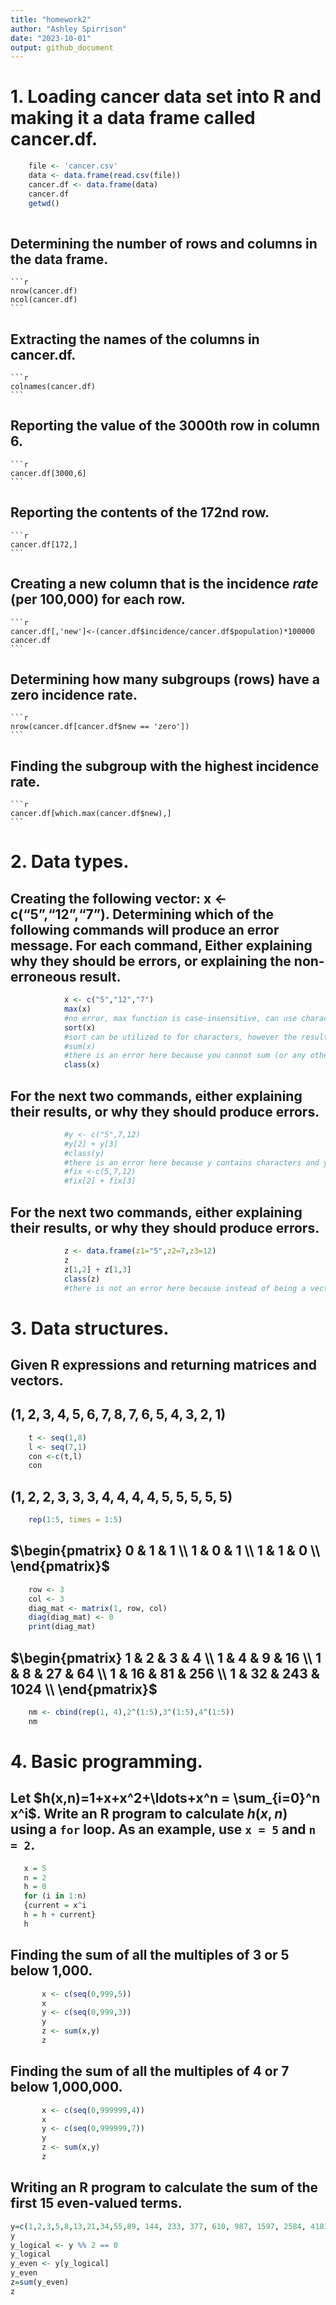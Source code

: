 ```yaml
---
title: "homework2"
author: "Ashley Spirrison"
date: "2023-10-01"
output: github_document
---
```


# 1. Loading cancer data set into R and making it a data frame called cancer.df.
```r
    file <- 'cancer.csv'
    data <- data.frame(read.csv(file))
    cancer.df <- data.frame(data)
    cancer.df
    getwd()
    
```
## Determining the number of rows and columns in the data frame. 
    ```r
    nrow(cancer.df)
    ncol(cancer.df)
    ```
## Extracting the names of the columns in cancer.df. 
    
    ```r
    colnames(cancer.df)
    ```

## Reporting the value of the 3000th row in column 6.
    ```r
    cancer.df[3000,6]
    ```

## Reporting the contents of the 172nd row. 
    ```r
    cancer.df[172,]
    ```

## Creating a new column that is the incidence *rate* (per 100,000) for each row. 
    ```r
    cancer.df[,'new']<-(cancer.df$incidence/cancer.df$population)*100000
    cancer.df
    ```
## Determining how many subgroups (rows) have a zero incidence rate.
    ```r
    nrow(cancer.df[cancer.df$new == 'zero'])
    ```

## Finding the subgroup with the highest incidence rate.
    ```r
    cancer.df[which.max(cancer.df$new),]
    ```

# 2. Data types.

## Creating the following vector: x <- c("5","12","7"). Determining which of the following commands will produce an error message. For each command, Either explaining why they should be errors, or explaining the non-erroneous result. 
```r
            x <- c("5","12","7")
            max(x) 
            #no error, max function is case-insensitive, can use characters 
            sort(x)
            #sort can be utilized to for characters, however the result seems a bit odd because with characters sort tries to put items in ascending order, it looks at the 1 first even though 12 is greater than 5 and 7
            #sum(x)
            #there is an error here because you cannot sum (or any other numerical operation) a characters, you would need to instead make the vector numerics then you could find the sum 
            class(x) 
```

## For the next two commands, either explaining their results, or why they should produce errors. 

```r
            #y <- c("5",7,12)
            #y[2] + y[3]
            #class(y)
            #there is an error here because y contains characters and you cannot perform binary operations on non-numerics, if you remove the "5" you do not recieve an error (see below)
            #fix <-c(5,7,12)
            #fix[2] + fix[3]
```
            

## For the next two commands, either explaining their results, or why they should produce errors. 
```r
            z <- data.frame(z1="5",z2=7,z3=12)
            z
            z[1,2] + z[1,3]
            class(z)
            #there is not an error here because instead of being a vector, z is now a dataframe. You are selecting for z2 and z3, which are both numerics and can perform the addition without problem.
```

# 3. Data structures.
## Given R expressions and returning matrices and vectors. 

## $(1,2,3,4,5,6,7,8,7,6,5,4,3,2,1)$
```r
    t <- seq(1,8)
    l <- seq(7,1)
    con <-c(t,l)
    con
```
    
## $(1,2,2,3,3,3,4,4,4,4,5,5,5,5,5)$
```r
    
    rep(1:5, times = 1:5)
```

## $\begin{pmatrix}
      0 & 1 & 1  \\
      1 & 0 & 1  \\
      1 & 1 & 0  \\
    \end{pmatrix}$
    
```r
    row <- 3
    col <- 3
    diag_mat <- matrix(1, row, col)
    diag(diag_mat) <- 0
    print(diag_mat)
```
    
## $\begin{pmatrix}
      1 & 2 & 3 & 4 \\
      1 & 4 & 9 & 16 \\
      1 & 8 & 27 & 64  \\
      1 & 16 & 81 & 256 \\
      1 & 32 & 243 & 1024  \\
    \end{pmatrix}$
```r
    nm <- cbind(rep(1, 4),2^(1:5),3^(1:5),4^(1:5))
    nm
```
    
    
# 4. Basic programming.

## Let $h(x,n)=1+x+x^2+\ldots+x^n = \sum_{i=0}^n x^i$. Write an R program to calculate $h(x,n)$ using a `for` loop. As an example, use `x = 5` and `n = 2`. 
```r
   x = 5
   n = 2
   h = 0
   for (i in 1:n)
   {current = x^i
   h = h + current}
   h
```
    


## Finding the sum of all the multiples of 3 or 5 below 1,000. 
```r
       x <- c(seq(0,999,5))
       x
       y <- c(seq(0,999,3))
       y
       z <- sum(x,y)
       z
```
       
## Finding the sum of all the multiples of 4 or 7 below 1,000,000. 
```r
       x <- c(seq(0,999999,4))
       x
       y <- c(seq(0,999999,7))
       y
       z <- sum(x,y)
       z
```
## Writing an R program to calculate the sum of the first 15 even-valued terms.
```r
y=c(1,2,3,5,8,13,21,34,55,89, 144, 233, 377, 610, 987, 1597, 2584, 4181, 6765, 10946, 17711, 28657, 46368, 75025, 121393, 196418, 317811, 514229, 832040, 1346269, 2178309, 3524578, 5702887, 9227465, 14930352, 24157817, 39088169, 632245986, 102334155, 165580141, 267914296, 433494437, 701408733, 1134903170)
y
y_logical <- y %% 2 == 0
y_logical 
y_even <- y[y_logical]
y_even
z=sum(y_even)
z

```

